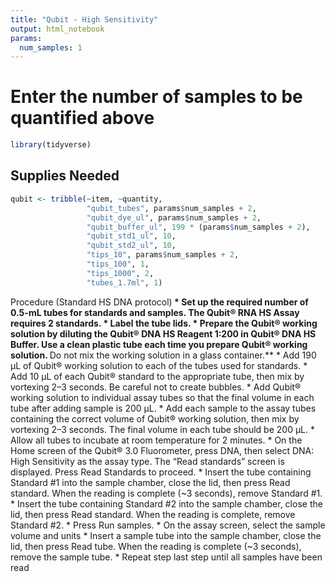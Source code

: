 ```yaml
---
title: "Qubit - High Sensitivity"
output: html_notebook
params:
  num_samples: 1
---
```


# Enter the number of samples to be quantified above
```r
library(tidyverse)
```

## Supplies Needed
```r
qubit <- tribble(~item, ~quantity, 
                 "qubit_tubes", params$num_samples + 2,
                 "qubit_dye_ul", params$num_samples + 2,
                 "qubit_buffer_ul", 199 * (params$num_samples + 2),
                 "qubit_std1_ul", 10,
                 "qubit_std2_ul", 10, 
                 "tips_10", params$num_samples + 2,
                 "tips_100", 1,
                 "tips_1000", 2,
                 "tubes_1.7ml", 1)

```

Procedure (Standard HS DNA protocol)**
* Set up the required number of 0.5-mL tubes for standards and samples. The Qubit® RNA HS Assay requires 2 standards.
* Label the tube lids.
* Prepare the Qubit® working solution by diluting the Qubit® DNA HS Reagent 1:200 in Qubit® DNA HS Buffer. Use a clean plastic tube each time you prepare Qubit® working solution. **Do not mix the working solution in a glass container.**
* Add 190 μL of Qubit® working solution to each of the tubes used for standards.
* Add 10 μL of each Qubit® standard to the appropriate tube, then mix by vortexing 2–3 seconds. Be careful not to create bubbles.
* Add Qubit® working solution to individual assay tubes so that the final volume in each tube after adding sample is 200 μL.
* Add each sample to the assay tubes containing the correct volume of Qubit® working solution, then mix by vortexing 2–3 seconds. The final volume in each tube should be 200 μL.
* Allow all tubes to incubate at room temperature for 2 minutes.
* On the Home screen of the Qubit® 3.0 Fluorometer, press DNA, then select DNA: High Sensitivity as the assay type. The “Read standards” screen is displayed. Press Read Standards to proceed.
* Insert the tube containing Standard #1 into the sample chamber, close the lid, then press Read standard. When the reading is complete (~3 seconds), remove Standard #1.
* Insert the tube containing Standard #2 into the sample chamber, close the lid, then press Read standard. When the reading is complete, remove Standard #2.
* Press Run samples.
* On the assay screen, select the sample volume and units
* Insert a sample tube into the sample chamber, close the lid, then press Read tube. When the reading is complete (~3 seconds), remove the sample tube.
* Repeat step last step until all samples have been read
